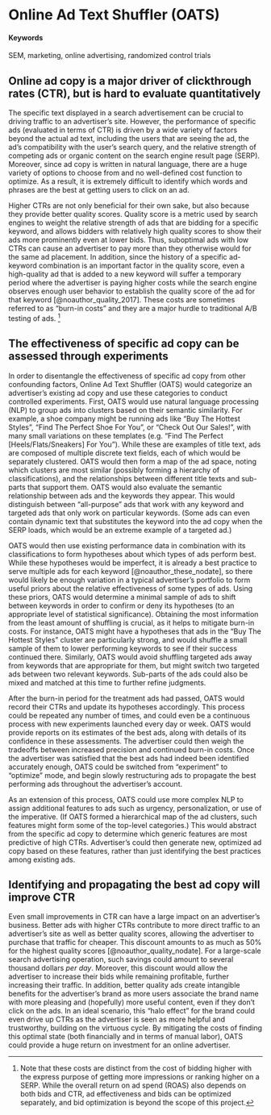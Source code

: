 # Online Ad Text Shuffler (OATS) {#ad-shuffler}

#### Keywords {-}

SEM, marketing, online advertising, randomized control trials

## Online ad copy is a major driver of clickthrough rates (CTR), but is hard to evaluate quantitatively 

The specific text displayed in a search advertisement can be crucial to driving traffic to an advertiser's site. However, the performance of specific ads (evaluated in terms of CTR) is driven by a wide variety of factors beyond the actual ad text, including the users that are seeing the ad, the ad's compatibility with the user's search query, and the relative strength of competing ads or organic content on the search engine result page (SERP). Moreover, since ad copy is written in natural language, there are a huge variety of options to choose from and no well-defined cost function to optimize. As a result, it is extremely difficult to identify which words and phrases are the best at getting users to click on an ad.

Higher CTRs are not only beneficial for their own sake, but also because they provide better quality scores. Quality score is a metric used by search engines to weight the relative strength of ads that are bidding for a specific keyword, and allows bidders with relatively high quality scores to show their ads more prominently even at lower bids. Thus, suboptimal ads with low CTRs can cause an advertiser to pay more than they otherwise would for the same ad placement. In addition, since the history of a specific ad-keyword combination is an important factor in the quality score, even a high-quality ad that is added to a new keyword will suffer a temporary period where the advertiser is paying higher costs while the search engine observes enough user behavior to establish the quality score of the ad for that keyword [@noauthor_quality_2017]. These costs are sometimes referred to as "burn-in costs" and they are a major hurdle to traditional A/B testing of ads. ^[Note that these costs are distinct from the cost of bidding higher with the express purpose of getting more impressions or ranking higher on a SERP. While the overall return on ad spend (ROAS) also depends on both bids and CTR, ad effectiveness and bids can be optimized separately, and bid optimization is beyond the scope of this project.]

## The effectiveness of specific ad copy can be assessed through experiments

In order to disentangle the effectiveness of specific ad copy from other confounding factors, Online Ad Text Shuffler (OATS) would categorize an advertiser's existing ad copy and use these categories to conduct controlled experiments. First, OATS would use natural language processing (NLP) to group ads into clusters based on their semantic similarity. For example, a shoe company might be running ads like "Buy The Hottest Styles", "Find The Perfect Shoe For You", or "Check Out Our Sales!", with many small variations on these templates (e.g. "Find The Perfect [Heels/Flats/Sneakers] For You"). While these are examples of title text, ads are composed of multiple discrete text fields, each of which would be separately clustered. OATS would then form a map of the ad space, noting which clusters are most similar (possibly forming a hierarchy of classifications), and the relationships between different title texts and sub-parts that support them. OATS would also evaluate the semantic relationship between ads and the keywords they appear. This would distinguish between "all-purpose" ads that work with any keyword and targeted ads that only work on particular keywords. (Some ads can even contain dynamic text that substitutes the keyword into the ad copy when the SERP loads, which would be an extreme example of a targeted ad.)

OATS would then use existing performance data in combination with its classifications to form hypotheses about which types of ads perform best. While these hypotheses would be imperfect, it is already a best practice to serve multiple ads for each keyword [@noauthor_these_nodate], so there would likely be enough variation in a typical advertiser's portfolio to form useful priors about the relative effectiveness of some types of ads. Using these priors, OATS would determine a minimal sample of ads to shift between keywords in order to confirm or deny its hypotheses (to an appropriate level of statistical significance). Obtaining the most information from the least amount of shuffling is crucial, as it helps to mitigate burn-in costs. For instance, OATS might have a hypotheses that ads in the "Buy The Hottest Styles" cluster are particularly strong, and would shuffle a small sample of them to lower performing keywords to see if their success continued there. Similarly, OATS would avoid shuffling targeted ads away from keywords that are appropriate for them, but might switch two targeted ads between two relevant keywords. Sub-parts of the ads could also be mixed and matched at this time to further refine judgments.

After the burn-in period for the treatment ads had passed, OATS would record their CTRs and update its hypotheses accordingly. This process could be repeated any number of times, and could even be a continuous process with new experiments launched every day or week. OATS would provide reports on its estimates of the best ads, along with details of its confidence in these assessments. The advertiser could then weigh the tradeoffs between increased precision and continued burn-in costs. Once the advertiser was satisfied that the best ads had indeed been identified accurately enough, OATS could be switched from "experiment" to "optimize" mode, and begin slowly restructuring ads to propagate the best performing ads throughout the advertiser's account.

As an extension of this process, OATS could use more complex NLP to assign additional features to ads such as urgency, personalization, or use of the imperative. (If OATS formed a hierarchical map of the ad clusters, such features might form some of the top-level categories.) This would abstract from the specific ad copy to determine which generic features are most predictive of high CTRs. Advertiser's could then generate new, optimized ad copy based on these features, rather than just identifying the best practices among existing ads.


## Identifying and propagating the best ad copy will improve CTR

Even small improvements in CTR can have a large impact on an advertiser's business. Better ads with higher CTRs contribute to more direct traffic to an advertiser's site as well as better quality scores, allowing the advertiser to purchase that traffic for cheaper. This discount amounts to as much as 50% for the highest quality scores [@noauthor_quality_nodate]. For a large-scale search advertising operation, such savings could amount to several thousand dollars *per day*. Moreover, this discount would allow the advertiser to increase their bids while remaining profitable, further increasing their traffic. In addition, better quality ads create intangible benefits for the advertiser's brand as more users associate the brand name with more pleasing and (hopefully) more useful content, even if they don't click on the ads. In an ideal scenario, this "halo effect" for the brand could even drive up CTRs as the advertiser is seen as more helpful and trustworthy, building on the virtuous cycle. By mitigating the costs of finding this optimal state (both financially and in terms of manual labor), OATS could provide a huge return on investment for an online advertiser.

